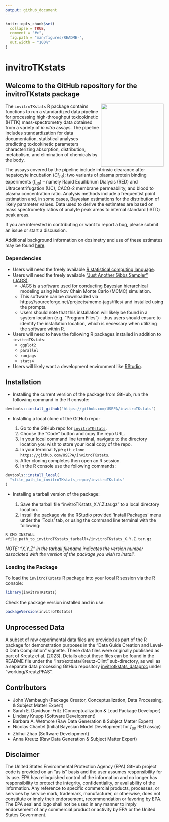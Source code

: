 ```yaml
---
output: github_document
---
```


<!-- README.md is generated from README.Rmd. Please edit that file -->

```r
knitr::opts_chunk$set(
  collapse = TRUE,
  comment = "#>",
  fig.path = "man/figures/README-",
  out.width = "100%"
)
```

# invitroTKstats

<!-- badges: start -->
<!-- badges: end -->

## Welcome to the GitHub repository for the invitroTKstats package

<a href="https://github.com/USEPA/invitroTKstats"><img src="vignettes/img/invitroTKstats_hex.png" width="200" align="right" /></a>

The `invitroTKstats` R package contains functions to run a standardized data pipeline for processing high-throughput toxicokinetic (HTTK) mass-spectrometry data obtained from a variety of *in vitro* assays. The pipeline includes standardization for data documentation, statistical analyses predicting toxicokinetic parameters characterizing absorption, distribution, metabolism, and elimination of chemicals by the body.

The assays covered by the pipeline include intrinsic clearance after hepatocyte incubation ($Cl_{int}$); two variants of plasma protein binding experiments ($f_{up}$) -- namely Rapid Equilibrium Dialysis (RED) and Ultracentrifugation (UC), CACO-2 membrane permeability, and blood to plasma concentration ratio. Analysis methods include a frequentist point estimation and, in some cases, Bayesian estimations for the distribution of likely parameter values. Data used to derive the estimates are based on mass spectrometry ratios of analyte peak areas to internal standard (ISTD) peak areas.

If you are interested in contributing or want to report a bug, please submit an issue or start a discussion.

Additional background information on dosimetry and use of these estimates may be found [here](https://www.epa.gov/chemical-research/rapid-chemical-exposure-and-dose-research).

### Dependencies

* Users will need the freely available [R statistical computing language](https://www.r-project.org/).
* Users will need the freely available ["Just Another Gibbs Sampler" (JAGS)](https://mcmc-jags.sourceforge.io/).
  * JAGS is a software used for conducting Bayesian hierarchical modeling using Markov Chain Monte Carlo (MCMC) simulation.
  * This software can be downloaded via https://sourceforge.net/projects/mcmc-jags/files/ and installed using the prompts.
  * Users should note that this installation will likely be found in a system location (e.g. "Program Files") - thus users should ensure to identify the installation location, which is necessary when utilizing the software within R.
* Users will need to have the following R packages installed in addition to `invitroTKstats`:
  * `ggplot2`
  * `parallel`
  * `runjags`
  * `stats4`
* Users will likely want a development environment like [RStudio](https://posit.co/download/rstudio-desktop/).

## Installation

* Installing the current version of the package from GitHub, run the following command in the R console:

```r
devtools::install_github("https://github.com/USEPA/invitroTKstats")
```

* Installing a local clone of the GitHub repo:

  1. Go to the GitHub repo for [`invitroTKstats`](https://github.com/USEPA/invitroTKstats).
  2. Choose the "Code" button and copy the repo URL.
  3. In your local command line terminal, navigate to the directory location you wish to store your local copy of the repo.
  4. In your terminal type `git clone https://github.com/USEPA/invitroTKstats`.
  5. After cloning completes then open an R session.
  6. In the R console use the following commands:
  
```r
devtools::install_local(
  "<file_path_to_invitroTKstats_repo>/invitroTKstats"
)
```

* Installing a tarball version of the package:

  1. Save the tarball file "invitroTKstats_X.Y.Z.tar.gz" to a local directory location.
  2. Install the package via the RStudio provided 'Install Packages' menu under the 'Tools' tab, or using the command line terminal with the following:
  
```
R CMD INSTALL <file_path_to_invitroTKstats_tarball>/invitroTKstats_X.Y.Z.tar.gz
```

*NOTE: "X.Y.Z" in the tarball filename indicates the version number associated with the version of the package you wish to install.* 

### Loading the Package

To load the `invitroTKstats` R package into your local R session via the R console:

```r
library(invitroTKstats)
```

Check the package version installed and in use:

```r
packageVersion(invitroTKstats)
```

## Unprocessed Data

A subset of raw experimental data files are provided as part of the R package for demonstration purposes in the "Data Guide Creation and Level-0 Data Compilation" vignette.  These data files were originally published as part of Kreutz et al. (2023).  Details about these files can be found in the README file under the "inst/extdata/Kreutz-Clint" sub-directory, as well as a separate data processing GitHub repository [invitrotkstats_dataproc](https://github.com/USEPA/invitrotkstats_dataproc) under "working/KreutzPFAS".

## Contributors

* John Wambaugh (Package Creator, Conceptualization, Data Processing, & Subject Matter Expert)
* Sarah E. Davidson-Fritz (Conceptualization & Lead Package Developer)
* Lindsay Knupp (Software Development)
* Barbara A. Wetmore (Raw Data Generation & Subject Matter Expert)
* Nicolas Chantel (Initial Bayesian Model Development for $f_{up}$ RED assay)
* Zhihui Zhao (Software Development)
* Anna Kreutz (Raw Data Generation & Subject Matter Expert)

## Disclaimer

The United States Environmental Protection Agency (EPA) GitHub project code is provided on an "as is" basis and the user assumes responsibility for its use. EPA has relinquished control of the information and no longer has responsibility to protect the integrity, confidentiality, or availability of the information. Any reference to specific commercial products, processes, or services by service mark, trademark, manufacturer, or otherwise, does not constitute or imply their endorsement, recommendation or favoring by EPA. The EPA seal and logo shall not be used in any manner to imply endorsement of any commercial product or activity by EPA or the United States Government.

